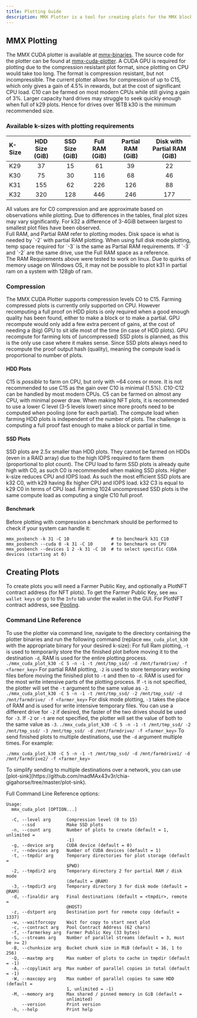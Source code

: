 ```yaml
---
title: Plotting Guide
description: MMX Plotter is a tool for creating plots for the MMX blockchain.
---
```



## MMX Plotting
The MMX CUDA plotter is available at [mmx-binaries](https://github.com/madMAx43v3r/mmx-binaries).
The source code for the plotter can be found at [mmx-cuda-plotter](https://github.com/madMAx43v3r/mmx-cuda-plotter).
A CUDA GPU is required for plotting due to the compression resistant plot format, since plotting on CPU would take too long.
The format is compression resistant, but not incompressible. The current plotter allows for compression of up to C15, which only gives a gain of 4.5% in rewards, but at the cost of significant CPU load.
C10 can be farmed on most modern CPUs while still giving a gain of 3%. Larger capacity hard drives may struggle to seek quickly enough when full of k29 plots. Hence for drives over 16TB k30 is the minimum recommended size.

### Available k-sizes with plotting requirements
| K-Size | HDD Size (GiB) | SSD Size (GiB) | Full RAM (GiB) | Partial RAM (GiB) | Disk with Partial RAM (GiB) |
|:-------|:----------:|:----------:|:--------------:|:-----------------:|:---------------:|
| K29  |  37    |    15    |      61    |       39      |      22     |
| K30  |  75    |    30    |     116    |       68      |      46     |
| K31  |  155   |    62    |     226    |      126      |      88     |
| K32  |  320   |    128   |     446    |      246      |     177     |

<Aside>All values are for C0 compression and are approximate based on observations while plotting. Due to differences in the tables, final plot sizes may vary significantly. For k32 a difference of 3-4GiB between largest to smallest plot files have been observed.</Aside>
<Aside>Full RAM, and Partial RAM refer to plotting modes. Disk space is what is needed by `-2` with partial RAM plotting. When using full disk mode plotting, temp space required for `-3` is the same as Partial RAM requirements. If `-3` and `-2` are the same drive, use the Full RAM space as a reference.</Aside>
<Aside type="caution">The RAM Requirements above were tested to work on linux. Due to quirks of memory usage on Windows OS, it may not be possible to plot k31 in partial ram on a system with 128gb of ram.</Aside>

### Compression
The MMX CUDA Plotter supports compression levels C0 to C15. Farming compressed plots is currently only supported on CPU.
However recomputing a full proof on HDD plots is only required when a good enough quality has been found, either to make a block or to make a partial.
GPU recompute would only add a few extra percent of gains, at the cost of needing a (big) GPU to sit idle most of the time (in case of HDD plots).
GPU recompute for farming lots of (uncompressed) SSD plots is planned, as this is the only use case where it makes sense.
Since SSD plots always need to recompute the proof output hash (quality), meaning the compute load is proportional to number of plots.

#### HDD Plots
C15 is _possible_ to farm on CPU, but only with ~64 cores or more. It is not recommended to use C15 as the gain over C10 is minimal (1.5%).
C10-C12 can be handled by most modern CPUs. C5 can be farmed on almost any CPU, with minimal power draw.
When making NFT plots, it is recommended to use a lower C level (3-5 levels lower) since more proofs need to be computed when pooling (one for each partial).
The compute load when farming HDD plots is independent of the number of plots. The challenge is computing a full proof fast enough to make a block or partial in time.

#### SSD Plots
SSD plots are 2.5x smaller than HDD plots. They cannot be farmed on HDDs (even in a RAID array) due to the high IOPS required to farm them (proportional to plot count).
The CPU load to farm SSD plots is already quite high with C0, as such C0 is recommended when making SSD plots. Higher k-size reduces CPU and IOPS load.
As such the most efficient SSD plots are k32 C0, with k29 having 8x higher CPU and IOPS load. k32 C3 is equal to k29 C0 in terms of CPU load.
Farming 1024 uncompressed SSD plots is the same compute load as computing a single C10 full proof.

#### Benchmark
Before plotting with compression a benchmark should be performed to check if your system can handle it:
```
mmx_posbench -k 31 -C 10				# to benchmark k31 C10
mmx_posbench --cuda 0 -k 31 -C 10		# to benchmark on CPU
mmx_posbench --devices 1 2 -k 31 -C 10	# to select specific CUDA devices (starting at 0)
```

## Creating Plots
To create plots you will need a Farmer Public Key, and optionally a PlotNFT contract address (for NFT plots). To get the Farmer Public Key, see `mmx wallet keys` or go to the `Info` tab under the wallet in the GUI.
For PlotNFT contract address, see [Pooling](../../software/cli-commands/#pooling).

### Command Line Reference
To use the plotter via command line, navigate to the directory containing the plotter binaries and run the following command (replace `mmx_cuda_plot_k30` with the appropriate binary for your desired k-size):
<Tabs>
    <TabItem label="Full RAM">
        For full Ram plotting, `-t` is used to temporarily store the the finished plot before moving it to the destination `-d`, RAM is used for the entire plotting process.
        ```
        ./mmx_cuda_plot_k30 -C 5 -n -1 -t /mnt/tmp_ssd/ -d /mnt/farmdrive/ -f <farmer_key>
        ```
    </TabItem>
    <TabItem label="Partial RAM">
        For partial RAM plotting, `-2` is used to store temporary working files before moving the finished plot to `-t` and then to `-d`. RAM is used for the most write intensive parts of the plotting process. If `-t` is not specified, the plotter will set the `-t` argument to the same value as `-2`.
        ```
        ./mmx_cuda_plot_k30 -C 5 -n -1 -t /mnt/tmp_ssd/ -2 /mnt/tmp_ssd/ -d /mnt/farmdrive/ -f <farmer_key>
        ```
    </TabItem>
    <TabItem label="Disk Mode">
        For disk mode plotting, `-3` takes the place of RAM and is used for write intensive temporary files. You can use a different drive for `-2` if desired, the faster of the two drives should be used for `-3`. If `-2` or `-t` are not specified, the plotter will set the value of both to the same value as `-3`.
        ```
        ./mmx_cuda_plot_k30 -C 5 -n -1 -t /mnt/tmp_ssd/ -2 /mnt/tmp_ssd/ -3 /mnt/tmp_ssd/ -d /mnt/farmdrive/ -f <farmer_key>
        ```
    </TabItem>
</Tabs>
To send finished plots to multiple destinations, use the `-d` argument multiple times. For example:
```
./mmx_cuda_plot_k30 -C 5 -n -1 -t /mnt/tmp_ssd/ -d /mnt/farmdrive1/ -d /mnt/farmdrive2/ -f <farmer_key>
```
<Aside>To simplify sending to multiple destinations over a network, you can use [plot-sink](https://github.com/madMAx43v3r/chia-gigahorse/tree/master/plot-sink).</Aside>


Full Command Line Reference options:

```
Usage:
  mmx_cuda_plot [OPTION...]

  -C, --level arg      Compression level (0 to 15)
      --ssd            Make SSD plots
  -n, --count arg      Number of plots to create (default = 1, unlimited =
                       -1)
  -g, --device arg     CUDA device (default = 0)
  -r, --ndevices arg   Number of CUDA devices (default = 1)
  -t, --tmpdir arg     Temporary directories for plot storage (default =
                       $PWD)
  -2, --tmpdir2 arg    Temporary directory 2 for partial RAM / disk mode
                       (default = @RAM)
  -3, --tmpdir3 arg    Temporary directory 3 for disk mode (default = @RAM)
  -d, --finaldir arg   Final destinations (default = <tmpdir>, remote =
                       @HOST)
  -z, --dstport arg    Destination port for remote copy (default = 1337)
  -w, --waitforcopy    Wait for copy to start next plot
  -c, --contract arg   Pool Contract Address (62 chars)
  -f, --farmerkey arg  Farmer Public Key (33 bytes)
  -S, --streams arg    Number of parallel streams (default = 3, must be >= 2)
  -B, --chunksize arg  Bucket chunk size in MiB (default = 16, 1 to 256)
  -Q, --maxtmp arg     Max number of plots to cache in tmpdir (default = -1)
  -A, --copylimit arg  Max number of parallel copies in total (default = -1)
  -W, --maxcopy arg    Max number of parallel copies to same HDD (default =
                       1, unlimited = -1)
  -M, --memory arg     Max shared / pinned memory in GiB (default =
                       unlimited)
      --version        Print version
  -h, --help           Print help
  ```